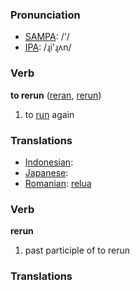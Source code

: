 === Pronunciation ===
*[[w:SAMPA|SAMPA]]: /'/
*[[w:IPA|IPA]]: /ɻi'ɻʌn/

=== Verb ===

'''to rerun''' ([[reran]], [[rerun]])

# to [[run]] again

=== Translations ===
*[[Indonesian]]: [[]]
*[[Japanese]]: [[]]
*[[Romanian]]: [[relua]] 
=== Verb ===

'''rerun'''

# past participle of to rerun

=== Translations ===